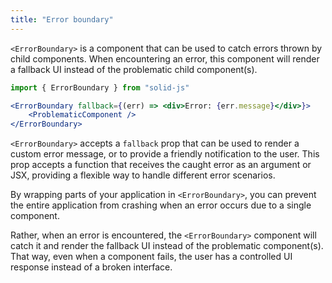 ```yaml
---
title: "Error boundary"
---
```


`<ErrorBoundary>` is a component that can be used to catch errors thrown by child components.
When encountering an error, this component will render a fallback UI instead of the problematic child component(s).

```jsx
import { ErrorBoundary } from "solid-js"

<ErrorBoundary fallback={(err) => <div>Error: {err.message}</div>}>
	<ProblematicComponent />
</ErrorBoundary>
```

`<ErrorBoundary>` accepts a `fallback` prop that can be used to render a custom error message, or to provide a friendly notification to the user.
This prop accepts a function that receives the caught error as an argument or JSX, providing a flexible way to handle different error scenarios.

<EraserLink
	href="https://app.eraser.io/workspace/maDvFw5OryuPJOwSLyK9?elements=aSw5yYrSY22mI_YqoZlpGQ"
	preview="https://app.eraser.io/workspace/maDvFw5OryuPJOwSLyK9/preview?elements=aSw5yYrSY22mI_YqoZlpGQ&type=embed"
/>

By wrapping parts of your application in `<ErrorBoundary>`, you can prevent the entire application from crashing when an error occurs due to a single component.

Rather, when an error is encountered, the `<ErrorBoundary>` component will catch it and render the fallback UI instead of the problematic component(s).
That way, even when a component fails, the user has a controlled UI response instead of a broken interface.